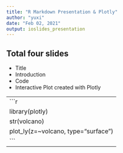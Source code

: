 ```yaml
---
title: "R Markdown Presentation & Plotly"
author: "yuxi"
date: "Feb 02, 2021"
output: ioslides_presentation
---
```

## Total four slides
- Title
- Introduction
- Code
- Interactive Plot created with Plotly

---
```r
library(plotly)
str(volcano)
plot_ly(z=~volcano, type="surface")
```
---